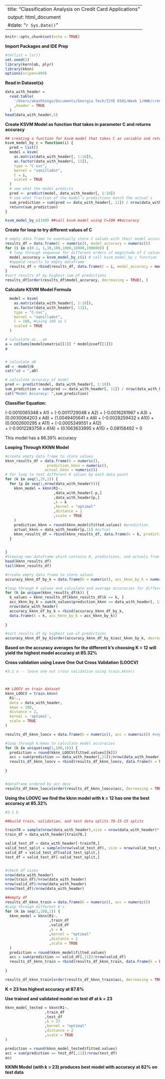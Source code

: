 |                                                              |
|--------------------------------------------------------------|
| title: "Classification Analysis on Credit Card Applications" |
| output: html_document                                        |
| #date: "`r Sys.Date()`"                                      |

```r
knitr::opts_chunk$set(echo = TRUE)
```



**Import Packages and IDE Prep**

```r
#rm(list = ls())
set.seed(2)
library(kernlab, plyr)
library(kknn)
options(scipen=999)
```

**Read in Dataset(s)**

```r
data_with_header =
  read.table(
    '/Users/akashhingu/Documents/Georgia Tech/ISYE 6501/Week 1/HWK/credit_card_data-headers.txt'
    ,header = TRUE
  )
head(data_with_header,5)
```

\newpage

**Create KSVM Model as function that takes in parameter C and returns accuracy**

```r
## creating a function for ksvm model that takes C as variable and returns accuracy
ksvm_model_by_c = function(i) {
  pred = list()
  model = ksvm(
    as.matrix(data_with_header[, 1:10]),
    as.factor(data_with_header[, 11]),
    type = "C-svc",
    kernel = "vanilladot",
    C = i,
    scaled = TRUE
  )
  # see what the model predicts
  pred <- predict(model, data_with_header[, 1:10])   
  # see what fraction of the model’s predictions match the actual's
  sum_prediction = sum(pred == data_with_header[, 11]) / nrow(data_with_header) 
  return(sum_prediction)
}

ksvm_model_by_c(100) ##call ksvm model using C=100 ##accuracy

```

**Create for loop to try different values of C**

```r
# empty data frame to eventually store C values with their model accuracy predictions
results_df = data.frame(C = numeric(), model_accuracy = numeric()) 
for (i in c(0.1, 1,10,100,1000,10000,100000)) {
  # loop through sequence for different orders of magnitude of C values
  model_accuracy = ksvm_model_by_c(i) # call ksvm_model_by_c function
  #append results to empty dataframe
  results_df = rbind(results_df, data.frame(C = i, model_accuracy = model_accuracy)) 
}
#sort results df by highest sum of predictions
results_df[order(results_df$model_accuracy, decreasing = TRUE), ] 

```

\newpage

**Calculate KSVM Model Formula**

```r
  model = ksvm(
    as.matrix(data_with_header[, 1:10]),
    as.factor(data_with_header[, 11]),
    type = "C-svc",
    kernel = "vanilladot",
    C = 100, #using 100 as C
    scaled = TRUE
  )

# calculate a1...am
a = colSums(model@xmatrix[[1]] * model@coef[[1]])
a


# calculate a0
a0 = -model@b
cat("a0 = ",a0)

# calculate accuracy of model
pred <- predict(model, data_with_header[, 1:10])   
sum_prediction = sum(pred == data_with_header[, 11]) / nrow(data_with_header)
cat("Model Accuracy: ",sum_prediction)


```

**Classifier Equation:**

(-0.0010065348 x A1) + (-0.0011729048 x A2) + (-0.0016261967 x A3) + (0.0030064203 x A8) + (1.0049405641 x A9) + (-0.0028259432 x A10) + (0.0002600295 x A11) + (-0.0005349551 x A12)\
+ (-0.0012283758 x A14) + (0.1063633995 x A15) + 0.08158492 = 0

This model has a 86.39% accuracy

\newpage


**Looping Through KKNN Model**

```r
#create empty data frame to store values
kknn_results_df = data.frame(k = numeric(), 
                   prediction_kknn = numeric(), 
                  actual_kknn = numeric()) 
# for loop to test different K values by each data point
for (k in seq(1,25,1)) {
  for (p in seq(1,nrow(data_with_header))){
    kknn_model = kknn(R1~.
                      ,data_with_header[-p,]
                      ,data_with_header[p,]
                      ,k = k
                      ,kernel = "optimal"
                      ,distance = 2
                      ,scale = TRUE
    )
    prediction_kknn = round(kknn_model$fitted.values) #prediction
    actual_kknn = data_with_header[p,11] #actual
    kknn_results_df = rbind(kknn_results_df, data.frame(k = k, prediction_kknn =                      prediction_kknn, actual_kknn = actual_kknn)) #append to data frame
  }

  
}
#Viewing new dataframe which contains K, predictions, and actuals from KKNN model
head(kknn_results_df)
tail(kknn_results_df)

```

```r
#create empty data frame to store values
accuracy_kknn_df_by_k = data.frame(k = numeric(), acc_kknn_by_k = numeric())

#loop through K values and calculate and average accuracies for different K values from previous data frame
for (k in unique(kknn_results_df$k)) {
  k_values = kknn_results_df[kknn_results_df$k == k, ]
  acc_kknn_by_k = sum(k_values$prediction_kknn == data_with_header[, 11]) /
  nrow(data_with_header)
  accuracy_kknn_df_by_k = rbind(accuracy_kknn_df_by_k,
  data.frame(k = k, acc_kknn_by_k = acc_kknn_by_k))
  
}

#sort results df by highest sum of predictions
accuracy_kknn_df_by_k[order(accuracy_kknn_df_by_k$acc_kknn_by_k, decreasing = TRUE), ] 

```

**Based on the accuracy averages for the different k's choosing K = 12 will yield the highest model accuracy at 85.32%**



**Cross validation using Leave One Out Cross Validation (LOOCV)**

```r
#3.1 a -- leave one out cross validation using train.kknn()



## LOOCV on train dataset
kknn_LOOCV = train.kknn(
  R1~.,
  data = data_with_header,
  kmax = 100,
  distance = 2,
  kernal = 'optimal',
  scale = TRUE
)

results_df_kknn_loocv = data.frame(k = numeric(), acc = numeric()) #empty dataframe

#loop through k:kmax to calculate model accuracies
for (k in unique(seq(1,100,1))) {
  prediction = round(kknn_LOOCV$fitted.values[[k]])
  acc = sum(prediction == data_with_header[,11])/nrow(data_with_header)
  results_df_kknn_loocv = rbind(results_df_kknn_loocv, data.frame(k = k, acc = acc)) 
  
}


#dataframe ordered by acc desc
results_df_kknn_loocv[order(results_df_kknn_loocv$acc, decreasing = TRUE),][1:10,]

```

**Using the LOOVC we find the kknn model with k = 12 has one the best accuracy at 85.32%**

```r
#3.1 b

##build train, validation, and test data splits 70-15-15 splits

train70 = sample(nrow(data_with_header),size = nrow(data_with_header)*.70)
train_df = data_with_header[train70,]

valid_test_df = data_with_header[-train70,]
valid_test_split = sample(nrow(valid_test_df), size = nrow(valid_test_df)*.5)
valid_df = valid_test_df[valid_test_split,]
test_df = valid_test_df[-valid_test_split,]


#check df sizes
nrow(data_with_header)
nrow(train_df)/nrow(data_with_header)
nrow(valid_df)/nrow(data_with_header)
nrow(test_df)/nrow(data_with_header)

##empty df
results_df_kknn_train = data.frame(k = numeric(), acc = numeric()) 
#Loop through different K's
for (k in seq(1,100,1)) {
  kknn_model = kknn(R1~.
                    ,train_df
                    ,valid_df
                    ,k = k
                    ,kernel = "optimal"
                    ,distance = 2
                    ,scale = TRUE
  )
  prediction = round(kknn_model$fitted.values)
  acc = sum(prediction == valid_df[,11])/nrow(valid_df)
  results_df_kknn_train = rbind(results_df_kknn_train, data.frame(k = k, acc = acc)) 
  
}

results_df_kknn_train[order(results_df_kknn_train$acc, decreasing = TRUE),][1:10,]


```

**K = 23 has highest accuracy at 87.8%**

**Use trained and validated model on test df at k = 23**

```r
kknn_model_tested = kknn(R1~.
                  ,train_df
                  ,test_df
                  ,k = 23
                  ,kernel = "optimal"
                  ,distance = 2
                  ,scale = TRUE
)

prediction = round(kknn_model_tested$fitted.values)
acc = sum(prediction == test_df[,11])/nrow(test_df)
acc


```

**KKNN Model (with k = 23) produces best model with accuracy at 82% on test data**
